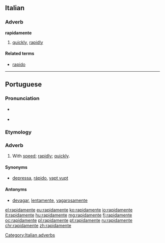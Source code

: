 {{also|rápidamente}}
==Italian==

===Adverb===
'''rapidamente'''

# [[quickly]], [[rapidly]]

====Related terms====
* [[rapido]]

[[Category:Italian adverbs]]

----

==Portuguese==

===Pronunciation===
* {{a|PT}} {{IPA|/ʁa.pi.ðɐ.ˈmẽ.tɨ/|lang=pt}}
* {{hyphenation|ra|pi|da|men|te}}

===Etymology===
{{pt-etym-mente|rápido|rápida}}

===Adverb===
{{pt-adv|sup=rapidissimamente}}

# With [[speed]]; [[rapidly]]; [[quickly]].

====Synonyms====
* [[depressa]], [[rápido]], [[vapt vupt]]

====Antonyms====
* [[devagar]], [[lentamente]], [[vagarosamente]]

[[el:rapidamente]]
[[eu:rapidamente]]
[[ko:rapidamente]]
[[io:rapidamente]]
[[it:rapidamente]]
[[hu:rapidamente]]
[[mg:rapidamente]]
[[fj:rapidamente]]
[[oc:rapidamente]]
[[pl:rapidamente]]
[[pt:rapidamente]]
[[ru:rapidamente]]
[[chr:rapidamente]]
[[zh:rapidamente]]